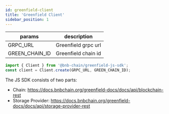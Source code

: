 ```yaml
---
id: greenfield-client
title: 'Greenfield Client'
sidebar_position: 1
---
```



| params         | description         |
| -------------- | ------------------- |
| GRPC_URL       | Greenfield grpc url |
| GREEN_CHAIN_ID | Greenfield chain id |

```js
import { Client } from '@bnb-chain/greenfield-js-sdk';
const client = Client.create(GRPC_URL, GREEN_CHAIN_ID);
```

The JS SDK consists of two parts:

- Chain: https://docs.bnbchain.org/greenfield-docs/docs/api/blockchain-rest
- Storage Provider: https://docs.bnbchain.org/greenfield-docs/docs/api/storage-provider-rest
